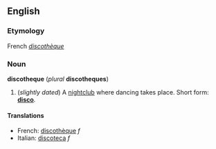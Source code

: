 ==English==
===Etymology===
French ''[[discothèque]]''

===Noun===
'''discotheque''' (''plural'' '''discotheques''')

#(''slightly dated'') A [[nightclub]] where dancing takes place.  Short form: '''[[disco]]'''.

====Translations====
*French: [[discothèque]] ''f''
*Italian: [[discoteca]] ''f''